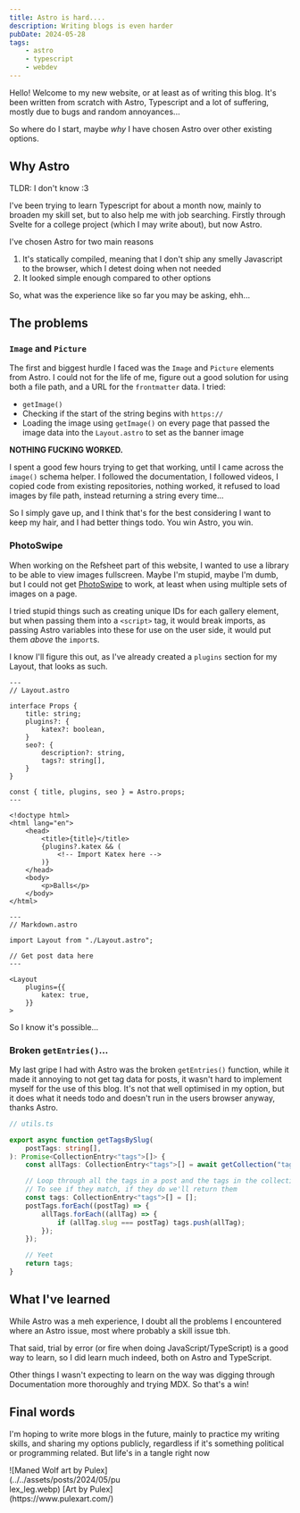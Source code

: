 ```yaml
---
title: Astro is hard....
description: Writing blogs is even harder
pubDate: 2024-05-28
tags:
    - astro
    - typescript
    - webdev
---
```


Hello! Welcome to my new website, or at least as of writing this blog.
It's been written from scratch with Astro, Typescript and a lot of suffering, mostly due to bugs and random annoyances...

So where do I start, maybe _why_ I have chosen Astro over other existing options.

## Why Astro

TLDR: I don't know :3

I've been trying to learn Typescript for about a month now, mainly to broaden my skill set, but to also help me with job
searching. Firstly through Svelte for a college project (which I may write about), but now Astro.

I've chosen Astro for two main reasons

1. It's statically compiled, meaning that I don't ship any smelly Javascript to the browser, which I detest doing when not needed
2. It looked simple enough compared to other options

So, what was the experience like so far you may be asking, ehh...

## The problems

### `Image` and `Picture`

The first and biggest hurdle I faced was the `Image` and `Picture` elements from Astro. I could not for the life of me,
figure out a good solution for using both a file path, and a URL for the `frontmatter` data. I tried:

-   `getImage()`
-   Checking if the start of the string begins with `https://`
-   Loading the image using `getImage()` on every page that passed the image data into the `Layout.astro` to set as the banner image

**NOTHING FUCKING WORKED.**

I spent a good few hours trying to get that working, until I came across the `image()` schema helper. I followed the
documentation, I followed videos, I copied code from existing repositories, nothing worked, it refused to load images
by file path, instead returning a string every time...

So I simply gave up, and I think that's for the best considering I want to keep my hair, and I had better things todo.
You win Astro, you win.

### PhotoSwipe

When working on the Refsheet part of this website, I wanted to use a library to be able to view images fullscreen. Maybe
I'm stupid, maybe I'm dumb, but I could not get [PhotoSwipe](https://photoswipe.com/) to work, at least when using
multiple sets of images on a page.

I tried stupid things such as creating unique IDs for each gallery element, but when
passing them into a `<script>` tag, it would break imports, as passing Astro variables into these for use on the user
side, it would put them _above_ the `import`s.

I know I'll figure this out, as I've already created a `plugins` section for my Layout, that looks as such.

```astro
---
// Layout.astro

interface Props {
    title: string;
    plugins?: {
        katex?: boolean,
    }
    seo?: {
        description?: string,
        tags?: string[],
    }
}

const { title, plugins, seo } = Astro.props;
---

<!doctype html>
<html lang="en">
    <head>
        <title>{title}</title>
        {plugins?.katex && (
            <!-- Import Katex here -->
        )}
    </head>
    <body>
        <p>Balls</p>
    </body>
</html>
```

```astro
---
// Markdown.astro

import Layout from "./Layout.astro";

// Get post data here
---

<Layout
    plugins={{
        katex: true,
    }}
>
```

So I know it's possible...

### Broken `getEntries()`...

My last gripe I had with Astro was the broken `getEntries()` function, while it made it annoying to not get tag data for
posts, it wasn't hard to implement myself for the use of this blog. It's not that well optimised in my option, but it
does what it needs todo and doesn't run in the users browser anyway, thanks Astro.

```typescript
// utils.ts

export async function getTagsBySlug(
    postTags: string[],
): Promise<CollectionEntry<"tags">[]> {
    const allTags: CollectionEntry<"tags">[] = await getCollection("tags");

    // Loop through all the tags in a post and the tags in the collections
    // To see if they match, if they do we'll return them
    const tags: CollectionEntry<"tags">[] = [];
    postTags.forEach((postTag) => {
        allTags.forEach((allTag) => {
            if (allTag.slug === postTag) tags.push(allTag);
        });
    });

    // Yeet
    return tags;
}
```

## What I've learned

While Astro was a meh experience, I doubt all the problems I encountered where an Astro issue, most where probably a
skill issue tbh.

That said, trial by error (or fire when doing JavaScript/TypeScript) is a good way to learn, so I did learn much indeed,
both on Astro and TypeScript.

Other things I wasn't expecting to learn on the way was digging through Documentation more thoroughly and trying MDX. So
that's a win!

## Final words

I'm hoping to write more blogs in the future, mainly to practice my writing skills, and sharing my options publicly,
regardless if it's something political or programming related. But life's in a tangle right now

<div style="width: 200px">
    ![Maned Wolf art by Pulex](../../assets/posts/2024/05/pulex_leg.webp) [Art by
    Pulex](https://www.pulexart.com/)
</div>
